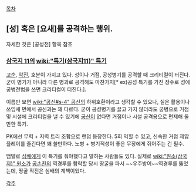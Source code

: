 [[목차]]

== [성] 혹은 [요새]를 공격하는 행위. == 
자세한 것은 [공성전] 항목 참조

=== [[삼국지 11]]의 [[wiki:"특기(삼국지11)" 특기]] ===
[[고순]], [[악진]], 호분이 가지고 있다. 성이나 거점, 공성병기를 공격할 때 크리티컬이 터진다. 굳이 병기가 아니라 다른 병과로 공격해도 마찬가지[* ex)공성 특기를 가진 장수로 성에 궁병전법을 쓰면 크리티컬이 터진다.]. 

이름만 보면 [[wiki:"공신#s-4" 공신]]의 하위호환이라고 생각할 수 있으나, 실은 활용이나 쓰임새 면에서 공신과는 꽤 다르다. 굳이 공성병기를 끌고 가지 않더라도 궁병으로 거점 및 시설에 크리티컬을 낼 수 있기에 [[궁신]]이 없다면 거점이나 시설 공격용으로 편제해 둘만한 특기.

PK에선 무력 + 지력 트리 조합으로 랜덤 등장한다. 5회 익힐 수 있고, 신속한 거점 제압 플레이를 즐긴다면 꽤 쓸만하다. 노병 + 병기적성이 좋은 무장에게 쥐어주는 건 필수.

뱀발로 [[심배]]에게 이 특기를 줘야했다고 말하는 사람들도 있다. 실제로 [[wiki:"원소(삼국지)" 원소]]가 [[공손찬]]의 역경루를 함락할 당시 땅굴을 파서 ~~우주방어~~역경루를 뚫었는데, 땅굴 작전은 심배의 계책이었다.

[[각주]]
